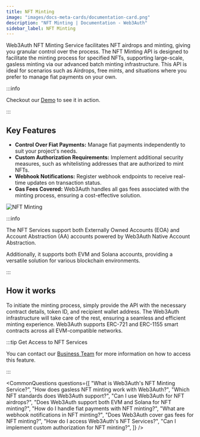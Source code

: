 ```yaml
---
title: NFT Minting
image: "images/docs-meta-cards/documentation-card.png"
description: "NFT Minting | Documentation - Web3Auth"
sidebar_label: NFT Minting
---
```



Web3Auth NFT Minting Service facilitates NFT airdrops and minting, giving you granular control over
the process. The NFT Minting API is designed to facilitate the minting process for specified NFTs,
supporting large-scale, gasless minting via our advanced batch minting infrastructure. This API is
ideal for scenarios such as Airdrops, free mints, and situations where you prefer to manage fiat
payments on your own.

:::info

Checkout our [Demo](https://demo.web3auth.io) to see it in action.

:::

## Key Features

- **Control Over Fiat Payments:** Manage fiat payments independently to suit your project's needs.
- **Custom Authorization Requirements:** Implement additional security measures, such as
  whitelisting addresses that are authorized to mint NFTs.
- **Webhook Notifications:** Register webhook endpoints to receive real-time updates on transaction
  status.
- **Gas Fees Covered:** Web3Auth handles all gas fees associated with the minting process, ensuring
  a cost-effective solution.

![NFT Minting](/images/nft-minting.svg)

:::info

The NFT Services support both Externally Owned Accounts (EOA) and Account Abstraction (AA) accounts
powered by Web3Auth Native Account Abstraction.

Additionally, it supports both EVM and Solana accounts, providing a versatile solution for various
blockchain environments.

:::

## How it works

To initiate the minting process, simply provide the API with the necessary contract details, token
ID, and recipient wallet address. The Web3Auth infrastructure will take care of the rest, ensuring a
seamless and efficient minting experience. Web3Auth supports ERC-721 and ERC-1155 smart contracts
across all EVM-compatible networks.

:::tip Get Access to NFT Services

You can contact our [Business Team](https://calendly.com/web3auth/meeting-with-web3auth) for more
information on how to access this feature.

:::

<CommonQuestions
  questions={[
    "What is Web3Auth's NFT Minting Service?",
    "How does gasless NFT minting work with Web3Auth?",
    "Which NFT standards does Web3Auth support?",
    "Can I use Web3Auth for NFT airdrops?",
    "Does Web3Auth support both EVM and Solana for NFT minting?",
    "How do I handle fiat payments with NFT minting?",
    "What are webhook notifications in NFT minting?",
    "Does Web3Auth cover gas fees for NFT minting?",
    "How do I access Web3Auth's NFT Services?",
    "Can I implement custom authorization for NFT minting?",
  ]}
/>
